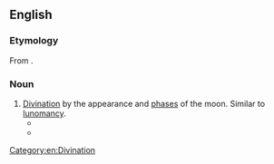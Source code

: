 ==English==

===Etymology===
From {{confix|en|seleno|mancy}}.

===Noun===
{{en-noun|-}}

# [[divination|Divination]] by the appearance and [[phase]]s of the moon. Similar to [[lunomancy]].
#* {{quote-book|en|title=A History of Magic and Experimental Science|page=98|author=Lynn Thorndike|year=1923|passage=He is openly incredulous about the gem ''glossopetra'', shaped like a human tongue and supposed to fall from the sky during an eclipse of the moon and to be invaluable in '''selenomancy'''.}}
#* {{quote-book|en|title=Strangers and Cousins|page=240|author=Leah Hager Cohen|year=2019|passage=For millennia we have tried to fathom it: via selenography and '''selenomancy''', poetry and algebra, robots and rockets.}}

[[Category:en:Divination]]